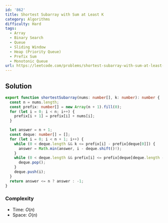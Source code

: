 ```yaml
---
id: '862'
title: Shortest Subarray with Sum at Least K
category: Algorithms
difficulty: Hard
tags:
  - Array
  - Binary Search
  - Queue
  - Sliding Window
  - Heap (Priority Queue)
  - Prefix Sum
  - Monotonic Queue
url: https://leetcode.com/problems/shortest-subarray-with-sum-at-least-k
---
```


## Solution

```typescript filename="solution.ts" copy
export function shortestSubarray(nums: number[], k: number): number {
  const n = nums.length;
  const prefix: number[] = new Array(n + 1).fill(0);
  for (let i = 0; i < n; i++) {
    prefix[i + 1] = prefix[i] + nums[i];
  }

  let answer = n + 1;
  const deque: number[] = [];
  for (let i = 0; i < n + 1; i++) {
    while (0 < deque.length && k <= prefix[i] - prefix[deque[0]]) {
      answer = Math.min(answer, i - deque.shift()!);
    }
    while (0 < deque.length && prefix[i] <= prefix[deque[deque.length - 1]]) {
      deque.pop();
    }
    deque.push(i);
  }
  return answer <= n ? answer : -1;
}
```

### Complexity

- Time: $O(n)$
- Space: $O(n)$
